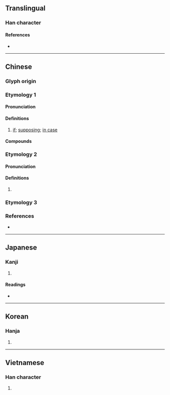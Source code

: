 {{character info/new}}
==Translingual==

===Han character===
{{Han char|rn=9|rad=人|as=08|sn=10|four=29227|canj=OFBR|ids=⿰亻尚 <small>(GTV)</small>,⿰亻尙 <small>(JK)</small>}}

====References====
* {{Han ref|kx=0108.030|dkj=00774|dj=0229.140|hdz=10177.010|uh=5018|ud=20504|bh=ADD5|bd=44501}}

----

==Chinese==
{{zh-forms}}

===Glyph origin===
{{Han etyl}}

===Etymology 1===

====Pronunciation====
{{zh-pron
|m=tǎng
|c=tong2
|h=pfs=
|md=
|mn=thóng
|mn-t=tang2
|w=
|mc=y
|oc=y
|cat=part
}}

====Definitions====
{{zh-hanzi}}

# [[if]]; [[supposing]]; [[in case]]

====Compounds====
{{zh-der|倘使|倘有|倘若|倘或|倘然|倘來之物|迷離倘恍}}

===Etymology 2===

====Pronunciation====
{{zh-pron
|m=cháng
|c=soeng4
|mn=xm,qz:siông/zz:siâng
|cat=
}}

====Definitions====
{{zh-hanzi}}

# {{zh-only used in|倘佯}}

===Etymology 3===
{{zh-see|通|v|{{q|Min Nan}} can; may}}

===References===
* {{R:yue:Hanzi}}

----

==Japanese==

===Kanji===
{{ja-kanji|grade=|rs=人08}}

# {{defn|lang=ja|sort=人08}}

====Readings====
* {{ja-readings
|kanon=しょう, とう
|kun=も-し, たちもとほる}}

----

==Korean==

===Hanja===
{{ko-hanja|hangeul=당|rv=dang|mr=tang}}

# {{defn|lang=ko|sort=人08}}

----

==Vietnamese==

===Han character===
{{vi-hantu|[[thảng]], [[thẳng]], [[người]], [[thoáng]], [[thoảng]], [[thằng]], [[thoang]], [[thoắng]]|rs=人08}}

# {{defn|lang=vi|sort=人08}}